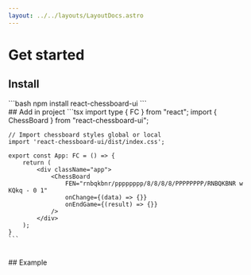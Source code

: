 ```yaml
---
layout: ../../layouts/LayoutDocs.astro
---
```



# Get started

## Install
<CopyBlock client:load>
    ```bash
    npm install react-chessboard-ui
    ```
</CopyBlock>

<br />
## Add in project
<CopyBlock client:load>
    ```tsx
    import type { FC } from "react";
    import { ChessBoard } from "react-chessboard-ui";

    // Import chessboard styles global or local
    import 'react-chessboard-ui/dist/index.css';

    export const App: FC = () => {
        return (
            <div className="app">
                <ChessBoard 
                    FEN="rnbqkbnr/pppppppp/8/8/8/8/PPPPPPPP/RNBQKBNR w KQkq - 0 1"
                    onChange={(data) => {}}
                    onEndGame={(result) => {}}
                />
            </div>
        );
    }
    ```
</CopyBlock>

<br />
## Example
<div class="component-preview">
    <ChessBoardDefault client:load />
</div>

